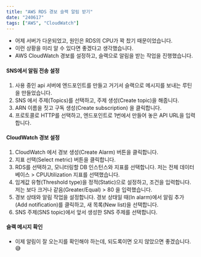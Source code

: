 ```yaml
---
title: "AWS RDS 경보 슬랙 알림 받기"
date: "240617"
tags: ["AWS", "CloudWatch"]
---
```


- 어제 서버가 다운되었고, 원인은 RDS의 CPU가 꽉 찼기 때문이었습니다.
- 이런 상황을 미리 알 수 있다면 좋겠다고 생각했습니다.
- AWS CloudWatch 경보를 설정하고, 슬랙으로 알림을 받는 작업을 진행했습니다.

#### SNS에서 알림 전송 설정

1. 사용 중인 api 서버에 엔드포인트를 만들고 거기서 슬랙으로 메시지를 보내는 루틴을 만들었습니다.
2. SNS 에서 주제(Topics)를 선택하고, 주제 생성(Create topic)을 해줍니다.
3. ARN 이름을 짓고 구독 생성(Create subscription) 을 클릭합니다.
4. 프로토콜로 HTTP를 선택하고, 엔드포인트로 1번에서 만들어 놓은 API URL을 입력합니다.

#### CloudWatch 경보 설정

1. CloudWatch 에서 경보 생성(Create Alarm) 버튼을 클릭합니다.
2. 지표 선택(Select metric) 버튼을 클릭합니다.
3. RDS를 선택하고, 모니터링할 DB 인스턴스와 지표를 선택합니다. 저는 전체 데이터베이스 > CPUUtilization 지표를 선택했습니다.
4. 임계값 유형(Threshold type)을 정적(Static)으로 설정하고, 조건을 입력합니다. 저는 보다 크거나 같음(Greater/Equal) > 80 을 입력했습니다.
5. 경보 상태와 알림 작업을 설정합니다. 경보 상태일 때(In alarm)에서 알림 추가(Add notification)를 클릭하고, 새 목록(New list)을 선택합니다.
6. SNS 주제(SNS topic)에서 앞서 생성한 SNS 주제를 선택합니다.

#### 슬랙 메시지 확인

- 이제 알림이 잘 오는지를 확인해야 하는데, 되도록이면 오지 않았으면 좋겠습니다. 😅
